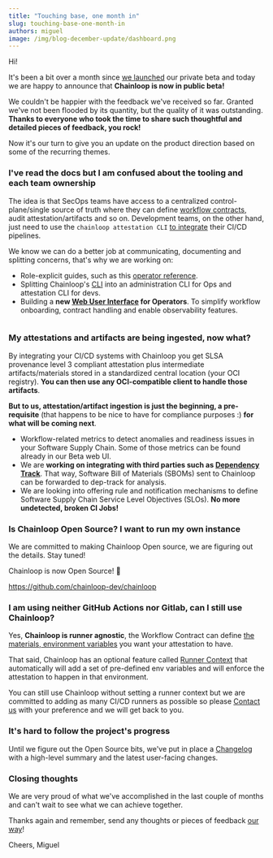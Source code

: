 ```yaml
---
title: "Touching base, one month in"
slug: touching-base-one-month-in
authors: miguel
image: /img/blog-december-update/dashboard.png
---
```



Hi!

It's been a bit over a month since [we launched](/blog/introducing-chainloop) our private beta and today we are happy to announce that **Chainloop is now in public beta!**

We couldn't be happier with the feedback we've received so far. Granted we've not been flooded by its quantity, but the quality of it was outstanding. **Thanks to everyone who took the time to share such thoughtful and detailed pieces of feedback, you rock!**

Now it's our turn to give you an update on the product direction based on some of the recurring themes.

<!--truncate-->

### I've read the docs but I am confused about the tooling and each team ownership

The idea is that SecOps teams have access to a centralized control-plane/single source of truth where they can define [workflow contracts](/getting-started/workflow-definition), audit attestation/artifacts and so on.
Development teams, on the other hand, just need to use the `chainloop attestation CLI` [to integrate](/getting-started/attestation-crafting) their CI/CD pipelines.

We know we can do a better job at communicating, documenting and splitting concerns, that's why we are working on:

- Role-explicit guides, such as this [operator reference](https://docs.chainloop.dev/reference/operator/contract).
- Splitting Chainloop's [CLI](/getting-started/installation) into an administration CLI for Ops and attestation CLI for devs.
- Building a **new [Web User Interface](https://app.chainloop.dev) for Operators**. To simplify workflow onboarding, contract handling and enable observability features.

<div className="text--center margin-bottom--lg">
  <a href="/img/blog-december-update/dashboard.png" target="_blank">
    <Image
      style={{ width: "600px", margin: "auto" }}
      img={DashboardImage}
      className="shadow--md"
    />
  </a>
</div>

### My attestations and artifacts are being ingested, now what?

By integrating your CI/CD systems with Chainloop you get SLSA provenance level 3 compliant attestation plus intermediate artifacts/materials stored in a standardized central location (your OCI registry). **You can then use any OCI-compatible client to handle those artifacts**.

**But to us, attestation/artifact ingestion is just the beginning, a pre-requisite** (that happens to be nice to have for compliance purposes :) **for what will be coming next**.

- Workflow-related metrics to detect anomalies and readiness issues in your Software Supply Chain. Some of those metrics can be found already in our Beta web UI.
- We are **working on integrating with third parties such as [Dependency Track](https://dependencytrack.org)**. That way, Software Bill of Materials (SBOMs) sent to Chainloop can be forwarded to dep-track for analysis.
- We are looking into offering rule and notification mechanisms to define Software Supply Chain Service Level Objectives (SLOs). **No more undetected, broken CI Jobs!**

### Is Chainloop Open Source? I want to run my own instance

We are committed to making Chainloop Open source, we are figuring out the details. Stay tuned!

Chainloop is now Open Source! 🎉

https://github.com/chainloop-dev/chainloop

### I am using neither GitHub Actions nor Gitlab, can I still use Chainloop?

Yes, **Chainloop is runner agnostic**, the Workflow Contract can define [the materials, environment variables](/reference/operator/contract#contract-schema) you want your attestation to have.

That said, Chainloop has an optional feature called [Runner Context](/reference/operator/contract#runner-context) that automatically will add a set of pre-defined env variables and will enforce the attestation to happen in that environment.

You can still use Chainloop without setting a runner context but we are committed to adding as many CI/CD runners as possible so please [Contact us](https://us21.list-manage.com/contact-form?u=801f42b3abafc40b1a17c5f25&form_id=3f3bbfe15e6fcd4a60be9b966652cfd5) with your preference and we will get back to you.

### It's hard to follow the project's progress

Until we figure out the Open Source bits, we've put in place a [Changelog](/changelog) with a high-level summary and the latest user-facing changes.

### Closing thoughts

We are very proud of what we've accomplished in the last couple of months and can't wait to see what we can achieve together.

Thanks again and remember, send any thoughts or pieces of feedback [our way](https://us21.list-manage.com/contact-form?u=801f42b3abafc40b1a17c5f25&form_id=3f3bbfe15e6fcd4a60be9b966652cfd5)!

Cheers,
Miguel

<MailingListForm />
